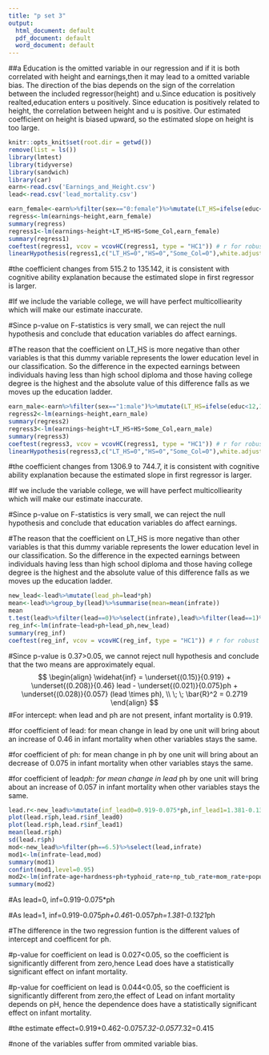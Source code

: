 ---
title: "p set 3"
output:
  html_document: default
  pdf_document: default
  word_document: default
---

##a Education is the omitted variable in our regression and if it is both correlated with height and earnings,then it may lead to a omitted variable bias. The direction of the bias depends on the sign of the correlation between the included regressor(height) and u.Since education is positively realted,education enters u positively. Since education is positively related to height, the correlation between height and u is positive. Our estimated coefficient on height is biased upward, so the estimated slope on height is too large.
```{r setup, include=FALSE}
knitr::opts_knit$set(root.dir = getwd())
remove(list = ls())
library(lmtest)
library(tidyverse)
library(sandwich)
library(car)
earn<-read.csv('Earnings_and_Height.csv')
lead<-read.csv('lead_mortality.csv')
```

```{r}
earn_female<-earn%>%filter(sex=="0:female")%>%mutate(LT_HS=ifelse(educ<12,1,0))%>%mutate(HS=ifelse(educ==12,1,0))%>%mutate(Some_Col=ifelse(educ>12&educ<16,1,0))%>%mutate(College=ifelse(educ==16|educ>16,1,0))
regress<-lm(earnings~height,earn_female)
summary(regress)
regress1<-lm(earnings~height+LT_HS+HS+Some_Col,earn_female)
summary(regress1)
coeftest(regress1, vcov = vcovHC(regress1, type = "HC1")) # r for robust
linearHypothesis(regress1,c("LT_HS=0","HS=0","Some_Col=0"),white.adjust = "hc1")

```
#the coefficient changes from 515.2 to 135.142, it is consistent with cognitive ability explanation because the estimated slope in first regressor is larger.

#If we include the variable college, we will have perfect multicolliearity which will make our estimate inaccurate.

#Since p-value on F-statistics is very small, we can reject the null hypothesis and conclude that education variables do affect earnings.

#The reason that the coefficient on LT_HS is more negative than other variables is that this dummy variable represents the lower education level in our classification. So the difference in the expected earnings between individuals having less than high school diploma and those having college degree is the highest and the absolute value of this difference falls as we moves up the education ladder.

```{r}
earn_male<-earn%>%filter(sex=="1:male")%>%mutate(LT_HS=ifelse(educ<12,1,0))%>%mutate(HS=ifelse(educ==12,1,0))%>%mutate(Some_Col=ifelse(educ>12&educ<16,1,0))%>%mutate(College=ifelse(educ==16|educ>16,1,0))
regress2<-lm(earnings~height,earn_male)
summary(regress2)
regress3<-lm(earnings~height+LT_HS+HS+Some_Col,earn_male)
summary(regress3)
coeftest(regress3, vcov = vcovHC(regress1, type = "HC1")) # r for robust
linearHypothesis(regress3,c("LT_HS=0","HS=0","Some_Col=0"),white.adjust = "hc1")

```
#the coefficient changes from 1306.9 to 744.7, it is consistent with cognitive ability explanation because the estimated slope in first regressor is larger.

#If we include the variable college, we will have perfect multicolliearity which will make our estimate inaccurate.

#Since p-value on F-statistics is very small, we can reject the null hypothesis and conclude that education variables do affect earnings.

#The reason that the coefficient on LT_HS is more negative than other variables is that this dummy variable represents the lower education level in our classification. So the difference in the expected earnings between individuals having less than high school diploma and those having college degree is the highest and the absolute value of this difference falls as we moves up the education ladder.



```{r}
new_lead<-lead%>%mutate(lead_ph=lead*ph)
mean<-lead%>%group_by(lead)%>%summarise(mean=mean(infrate))
mean
t.test(lead%>%filter(lead==0)%>%select(infrate),lead%>%filter(lead==1)%>%select(infrate))
reg_inf<-lm(infrate~lead+ph+lead_ph,new_lead)
summary(reg_inf)
coeftest(reg_inf, vcov = vcovHC(reg_inf, type = "HC1")) # r for robust
```
#Since p-value is 0.37>0.05, we cannot reject null hypothesis and conclude that the two means are approximately equal.
$$ \begin{align} \widehat{inf} = \underset{(0.15)}{0.919} + \underset{(0.208)}{0.46} lead - \underset{(0.021)}{0.075}ph + \underset{(0.028)}{0.057} (lead \times ph), \\ \; \; \bar{R}^2 = 0.2719   \end{align}   $$
#For intercept: when lead and ph are not present, infant mortality is 0.919.

#for coefficient of lead: for mean change in lead by one unit will bring about an increase of 0.46 in infant mortality when other variables stays the same.

#for coefficient of ph: for mean change in ph by one unit will bring about an decrease of 0.075 in infant mortality when other variables stays the same.

#for coefficient of lead*ph: for mean change in lead *ph by one unit will bring about an increase of 0.057 in infant mortality when other variables stays the same.

```{r}
lead.r<-new_lead%>%mutate(inf_lead0=0.919-0.075*ph,inf_lead1=1.381-0.1321*ph)
plot(lead.r$ph,lead.r$inf_lead0)
plot(lead.r$ph,lead.r$inf_lead1)
mean(lead.r$ph)
sd(lead.r$ph)
mod<-new_lead%>%filter(ph==6.5)%>%select(lead,infrate)
mod1<-lm(infrate~lead,mod)
summary(mod1)
confint(mod1,level=0.95)
mod2<-lm(infrate~age+hardness+ph+typhoid_rate+np_tub_rate+mom_rate+population+precipitation+temperature+lead+foreign_share,lead)
summary(mod2)
```
#As lead=0, inf=0.919-0.075*ph

#As lead=1, inf=0.919-0.075*ph+0.46*1-0.057*ph=1.381-0.1321*ph

#The difference in the two regression funtion is the different values of intercept and coefficent for ph.

#p-value for coefficient on lead is 0.027<0.05, so the coefficient is significantly different from zero,hence Lead  does have a statistically significant effect on infant mortality.

#p-value for coefficient on lead is 0.044<0.05, so the coefficient is significantly different from zero,the effect of Lead on infant mortality depends on pH, hence the dependence does have a statistically significant effect on infant mortality.

#the estimate effect=0.919+0.462-0.075*7.32-0.057*7.32=0.415

#none of the variables suffer from ommited variable bias.


